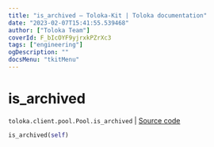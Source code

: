 ```yaml
---
title: "is_archived — Toloka-Kit | Toloka documentation"
date: "2023-02-07T15:41:55.539468"
author: ["Toloka Team"]
coverId: F_bIcOYF9yjrxkPZrXc3
tags: ["engineering"]
ogDescription: ""
docsMenu: "tkitMenu"
---
```


# is_archived
`toloka.client.pool.Pool.is_archived` | [Source code](https://github.com/Toloka/toloka-kit/blob/v1.1.3/src/client/pool/__init__.py#L254)

```python
is_archived(self)
```